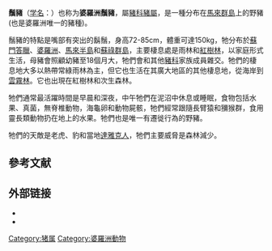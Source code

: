 {{Speciesbox
|image=Bearded Pigs2.jpg
|image_caption=
|status=VU
|status_system=IUCN3.1
|status_ref={{r|IUCN}}
|taxon=Sus barbatus
|authority=[[Salomon_Müller|Müller]]，1838
}}
'''鬚豬'''（[[学名|学名]]：''{{lang|la|Sus barbatus}}''）也称为'''婆羅洲鬚豬'''，屬[[豬科|豬科]][[豬屬|豬屬]]，是一種分布在[[馬來群島|馬來群島]]上的野豬(也是婆羅洲唯一的豬種)。

鬚豬的特點是嘴部有突出的鬍鬚，身高72-85cm，體重可達150kg，牠分布於[[蘇門答臘|蘇門答臘]]、[[婆羅洲|婆羅洲]]、[[馬來半島|馬來半島]]和[[蘇祿群島|蘇祿群島]]，主要棲息處是雨林和[[紅樹林|紅樹林]]，以家庭形式生活，母豬會照顧幼豬至18個月大，牠們會和其他[[豬科|豬科]]家族成員雜交{{r|IUCN}}。牠們的棲息地大多以熱帶常綠雨林為主，但它也生活在其廣大地區的其他棲息地，從海岸到[[雲霧林|雲霧林]]。它也出現在紅樹林和次生森林。

牠們通常最活躍時間是早晨和深夜，中午牠們在泥沼中休息或睡眠，食物包括水果、真菌，無脊椎動物，海龜卵和動物屍骸，牠們經常跟隨長臂猿和獼猴群，食用靈長類動物扔在地上的水果。{{r|IUCN}}牠們也是唯一有遷徙行為的野豬。

牠們的天敵是老虎、豹和當地[[達雅克人|達雅克人]]，牠們主要威脅是森林減少。

==參考文献==
{{reflist|refs=
<ref name=IUCN>	Kawanishi, K., Gumal, M. & Oliver, W. 2008. ''Sus barbatus''. The IUCN Red List of Threatened Species 2008: e.T41772A10559190. http://dx.doi.org/10.2305/IUCN.UK.2008.RLTS.T41772A10559190.en. Downloaded on 04 November 2016.</ref>
}}

==外部链接==
*{{wikispecies-inline|Sus barbatus}}
*{{Commons category-inline|Sus barbatus}}
{{Taxonbar|from=Q809606}}

[[Category:猪属|Category:猪属]]
[[Category:婆羅洲動物|Category:婆羅洲動物]]